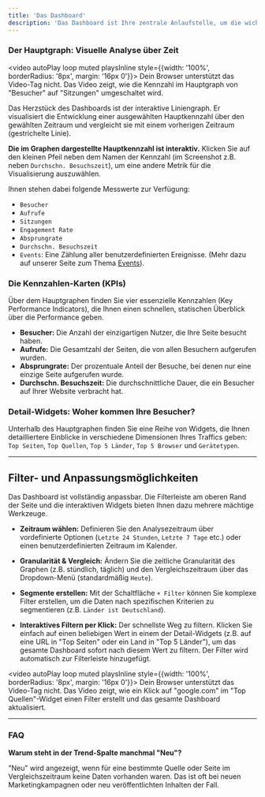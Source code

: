 ```yaml
---
title: 'Das Dashboard'
description: 'Das Dashboard ist Ihre zentrale Anlaufstelle, um die wichtigsten Kennzahlen Ihrer Website auf einen Blick zu erfassen. Es bietet eine interaktive Übersicht über Besucher, deren Herkunft und Verhalten und dient als Ausgangspunkt für tiefere Analysen.'
---
```






### Der Hauptgraph: Visuelle Analyse über Zeit

<video autoPlay loop muted playsInline style={{width: '100%', borderRadius: '8px', margin: '16px 0'}}>
  <source src="/videos/main-chart.mp4" type="video/mp4" />
  Dein Browser unterstützt das Video-Tag nicht. Das Video zeigt, wie die Kennzahl im Hauptgraph von "Besucher" auf "Sitzungen" umgeschaltet wird.
</video>

Das Herzstück des Dashboards ist der interaktive Liniengraph. Er visualisiert die Entwicklung einer ausgewählten Hauptkennzahl über den gewählten Zeitraum und vergleicht sie mit einem vorherigen Zeitraum (gestrichelte Linie).

**Die im Graphen dargestellte Hauptkennzahl ist interaktiv.** Klicken Sie auf den kleinen Pfeil neben dem Namen der Kennzahl (im Screenshot z.B. neben `Durchschn. Besuchszeit`), um eine andere Metrik für die Visualisierung auszuwählen.

Ihnen stehen dabei folgende Messwerte zur Verfügung:

*   `Besucher`
*   `Aufrufe`
*   `Sitzungen`
*   `Engagement Rate`
*   `Absprungrate`
*   `Durchschn. Besuchszeit`
*   `Events`: Eine Zählung aller benutzerdefinierten Ereignisse. (Mehr dazu auf unserer Seite zum Thema [Events](./events-verstehen)).



### Die Kennzahlen-Karten (KPIs)

Über dem Hauptgraphen finden Sie vier essenzielle Kennzahlen (Key Performance Indicators), die Ihnen einen schnellen, statischen Überblick über die Performance geben.

*   **Besucher:** Die Anzahl der einzigartigen Nutzer, die Ihre Seite besucht haben.
*   **Aufrufe:** Die Gesamtzahl der Seiten, die von allen Besuchern aufgerufen wurden.
*   **Absprungrate:** Der prozentuale Anteil der Besuche, bei denen nur eine einzige Seite aufgerufen wurde.
*   **Durchschn. Besuchszeit:** Die durchschnittliche Dauer, die ein Besucher auf Ihrer Website verbracht hat.

### Detail-Widgets: Woher kommen Ihre Besucher?

Unterhalb des Hauptgraphen finden Sie eine Reihe von Widgets, die Ihnen detailliertere Einblicke in verschiedene Dimensionen Ihres Traffics geben: `Top Seiten`, `Top Quellen`, `Top 5 Länder`, `Top 5 Browser` und `Gerätetypen`.

---

## Filter- und Anpassungsmöglichkeiten

Das Dashboard ist vollständig anpassbar. Die Filterleiste am oberen Rand der Seite und die interaktiven Widgets bieten Ihnen dazu mehrere mächtige Werkzeuge.

*   **Zeitraum wählen:** Definieren Sie den Analysezeitraum über vordefinierte Optionen (`Letzte 24 Stunden`, `Letzte 7 Tage` etc.) oder einen benutzerdefinierten Zeitraum im Kalender.

*   **Granularität & Vergleich:** Ändern Sie die zeitliche Granularität des Graphen (z.B. stündlich, täglich) und den Vergleichszeitraum über das Dropdown-Menü (standardmäßig `Heute`).

*   **Segmente erstellen:** Mit der Schaltfläche `+ Filter` können Sie komplexe Filter erstellen, um die Daten nach spezifischen Kriterien zu segmentieren (z.B. `Länder ist Deutschland`).

*   **Interaktives Filtern per Klick:** Der schnellste Weg zu filtern. Klicken Sie einfach auf einen beliebigen Wert in einem der Detail-Widgets (z.B. auf eine URL in "Top Seiten" oder ein Land in "Top 5 Länder"), um das gesamte Dashboard sofort nach diesem Wert zu filtern. Der Filter wird automatisch zur Filterleiste hinzugefügt.

<video autoPlay loop muted playsInline style={{width: '100%', borderRadius: '8px', margin: '16px 0'}}>
  <source src="/videos/filter-dashboard.mp4" type="video/mp4" />
  Dein Browser unterstützt das Video-Tag nicht. Das Video zeigt, wie ein Klick auf "google.com" im "Top Quellen"-Widget einen Filter erstellt und das gesamte Dashboard aktualisiert.
</video>

---

### FAQ

**Warum steht in der Trend-Spalte manchmal "Neu"?**

"Neu" wird angezeigt, wenn für eine bestimmte Quelle oder Seite im Vergleichszeitraum keine Daten vorhanden waren. Das ist oft bei neuen Marketingkampagnen oder neu veröffentlichten Inhalten der Fall.
